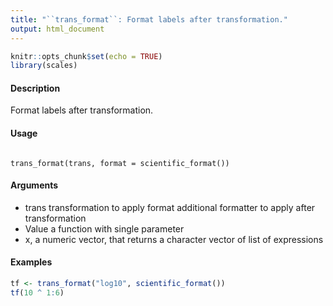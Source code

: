 ```yaml
---
title: "``trans_format``: Format labels after transformation."
output: html_document
---
```


```r
knitr::opts_chunk$set(echo = TRUE)
library(scales)
```

#### Description 

Format labels after transformation.

#### Usage
<pre><code>
trans_format(trans, format = scientific_format())
</code></pre>

#### Arguments 
* trans transformation to apply format additional formatter to apply after transformation
* Value a function with single parameter 
* x, a numeric vector, that returns a character vector of list of expressions

#### Examples
```r
tf <- trans_format("log10", scientific_format()) 
tf(10 ^ 1:6)
```